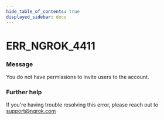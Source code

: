 ```yaml
---
hide_table_of_contents: true
displayed_sidebar: docs
---
```



# ERR_NGROK_4411

### Message

You do not have permissions to invite users to the account.

<ErrorDetails error="err_ngrok_4411" />

### Further help

If you're having trouble resolving this error, please reach out to [support@ngrok.com](mailto:support@ngrok.com?subject=Help%20with%20ERR_NGROK_4411)

